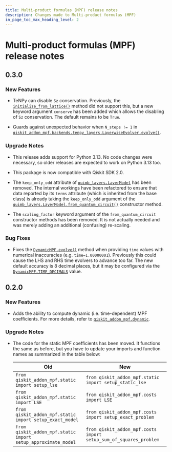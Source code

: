 ```yaml
---
title: Multi-product formulas (MPF) release notes
description: Changes made to Multi-product formulas (MPF)
in_page_toc_max_heading_level: 2
---
```


<span id="release-notes" />

<span id="id1" />

# Multi-product formulas (MPF) release notes

<span id="release-notes-0-3-0" />

<span id="id2" />

## 0.3.0

<span id="release-notes-0-3-0-new-features" />

### New Features

*   TeNPy can disable `Sz` conservation. Previously, the [`initialize_from_lattice()`](backends-tenpy-tebd-mpo-state#initialize_from_lattice "qiskit_addon_mpf.backends.tenpy_tebd.MPOState.initialize_from_lattice") method did not support this, but a new keyword argument `conserve` has been added which allows the disabling of `Sz` conservation. The default remains to be `True`.

*   Guards against unexpected behavior when `N_steps != 1` in [`qiskit_addon_mpf.backends.tenpy_layers.LayerwiseEvolver.evolve()`](backends-tenpy-layers-layerwise-evolver#evolve "qiskit_addon_mpf.backends.tenpy_layers.LayerwiseEvolver.evolve").

<span id="release-notes-0-3-0-upgrade-notes" />

### Upgrade Notes

*   This release adds support for Python 3.13. No code changes were necessary, so older releases are expected to work on Python 3.13 too.

*   This package is now compatible with Qiskit SDK 2.0.

*   The `keep_only_odd` attribute of [`quimb_layers.LayerModel`](backends-quimb-layers-layer-model "qiskit_addon_mpf.backends.quimb_layers.LayerModel") has been removed. The internal workings have been refactored to ensure that data reported by its `terms` attribute (which is inherited from the base class) is already taking the `keep_only_odd` argument of the [`quimb_layers.LayerModel.from_quantum_circuit()`](backends-quimb-layers-layer-model#from_quantum_circuit "qiskit_addon_mpf.backends.quimb_layers.LayerModel.from_quantum_circuit") constructor method.

*   The `scaling_factor` keyword argument of the `from_quantum_circuit` constructor methods has been removed. It is not actually needed and was merely adding an additional (confusing) re-scaling.

<span id="release-notes-0-3-0-bug-fixes" />

### Bug Fixes

*   Fixes the [`DynamicMPF.evolve()`](dynamic#evolve "qiskit_addon_mpf.dynamic.DynamicMPF.evolve") method when providing `time` values with numerical inaccuracies (e.g. `time=1.00000001`). Previously this could cause the LHS and RHS time evolvers to advance too far. The new default accuracy is 8 decimal places, but it may be configured via the [`DynamicMPF.TIME_DECIMALS`](dynamic#time_decimals "qiskit_addon_mpf.dynamic.DynamicMPF.TIME_DECIMALS") value.

<span id="release-notes-0-2-0" />

<span id="id3" />

## 0.2.0

<span id="release-notes-0-2-0-new-features" />

<span id="id4" />

### New Features

*   Adds the ability to compute dynamic (i.e. time-dependent) MPF coefficients. For more details, refer to [`qiskit_addon_mpf.dynamic`](dynamic#module-qiskit_addon_mpf.dynamic "qiskit_addon_mpf.dynamic").

<span id="release-notes-0-2-0-upgrade-notes" />

<span id="id5" />

### Upgrade Notes

*   The code for the static MPF coefficients has been moved. It functions the same as before, but you have to update your imports and function names as summarized in the table below:

    | Old                                                           | New                                                               |
    | ------------------------------------------------------------- | ----------------------------------------------------------------- |
    | `from qiskit_addon_mpf.static import setup_lse`               | `from qiskit_addon_mpf.static import setup_static_lse`            |
    | `from qiskit_addon_mpf.static import LSE`                     | `from qiskit_addon_mpf.costs import LSE`                          |
    | `from qiskit_addon_mpf.static import setup_exact_model`       | `from qiskit_addon_mpf.costs import setup_exact_problem`          |
    | `from qiskit_addon_mpf.static import setup_approximate_model` | `from qiskit_addon_mpf.costs import setup_sum_of_squares_problem` |

